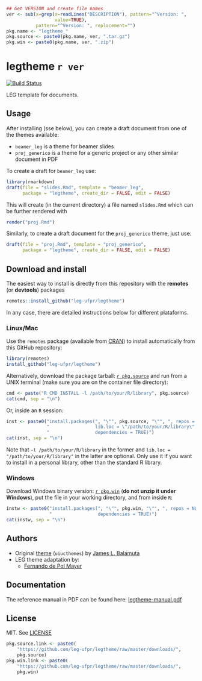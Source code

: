 ```r
## Get VERSION and create file names
ver <- sub(x=grep(x=readLines("DESCRIPTION"), pattern="^Version: ",
                  value=TRUE),
           pattern="^Version: ", replacement="")
pkg.name <- "legtheme_"
pkg.source <- paste0(pkg.name, ver, ".tar.gz")
pkg.win <- paste0(pkg.name, ver, ".zip")
```

# legtheme `r ver`

[![Build Status](https://travis-ci.org/leg-ufpr/legtheme.svg?branch=master)](https://travis-ci.org/leg-ufpr/legtheme)

LEG template for documents.

## Usage

After installing (sse below), you can create a draft document from one
of the themes available:

- `beamer_leg` is a theme for beamer slides
- `proj_generico` is a theme for a generic project or any other similar
  document in PDF

To create a draft for `beamer_leg` use:

```r
library(rmarkdown)
draft(file = "slides.Rmd", template = "beamer_leg",
      package = "legtheme", create_dir = FALSE, edit = FALSE)
```
This will create (in the current directory) a file named `slides.Rmd`
which can be further rendered with

```r
render("proj.Rmd")
```

Similarly, to create a draft document for the `proj_generico` theme,
just use:

```r
draft(file = "proj.Rmd", template = "proj_generico",
      package = "legtheme", create_dir = FALSE, edit = FALSE)
```

## Download and install

The easiest way to install is directly from this repository with the
**remotes** (or **devtools**) packages

```r
remotes::install_github("leg-ufpr/legtheme")
```

In any case, there are detailed instructions below for different
plataforms.

### Linux/Mac

Use the `remotes` package (available from
[CRAN](http://cran-r.c3sl.ufpr.br/web/packages/remotes/index.html)) to
install automatically from this GitHub repository:

```r
library(remotes)
install_github("leg-ufpr/legtheme")
```

Alternatively, download the package tarball: [`r pkg.source`][]
and run from a UNIX terminal (make sure you are on the container file
directory):

```r
cmd <- paste("R CMD INSTALL -l /path/to/your/R/library", pkg.source)
cat(cmd, sep = "\n")
```

Or, inside an `R` session:

```r
inst <- paste0("install.packages(", "\"", pkg.source, "\"", ", repos = NULL,\n",
               "                 lib.loc = \"/path/to/your/R/library\",\n",
               "                 dependencies = TRUE)")
cat(inst, sep = "\n")
```

Note that `-l /path/to/your/R/library` in the former and `lib.loc =
"/path/to/your/R/library"` in the latter are optional. Only use it if
you want to install in a personal library, other than the standard R
library.

### Windows

Download Windows binary version: [`r pkg.win`][] (**do not unzip
it under Windows**), put the file in your working directory, and from
inside `R`:

```r
instw <- paste0("install.packages(", "\"", pkg.win, "\"", ", repos = NULL,\n",
                "                 dependencies = TRUE)")
cat(instw, sep = "\n")
```

## Authors

- Original [theme](https://github.com/coatless/uiucthemes)
  (`uiucthemes`) by [James L. Balamuta](https://github.com/coatless)
- LEG theme adaptation by:
  - [Fernando de Pol Mayer][]

## Documentation

The reference manual in PDF can be found here: [legtheme-manual.pdf][]

## License

MIT. See [LICENSE](./LICENSE)

<!-- links -->

```r
pkg.source.link <- paste0(
    "https://github.com/leg-ufpr/legtheme/raw/master/downloads/",
    pkg.source)
pkg.win.link <- paste0(
    "https://github.com/leg-ufpr/legtheme/raw/master/downloads/",
    pkg.win)
```

[`r pkg.source`]: `r pkg.source.link`
[`r pkg.win`]: `r pkg.win.link`
[legtheme-manual.pdf]: https://github.com/leg-ufpr/legtheme/raw/master/downloads/legtheme-manual.pdf
[Fernando de Pol Mayer]: http://www.leg.ufpr.br/~fernandomayer
